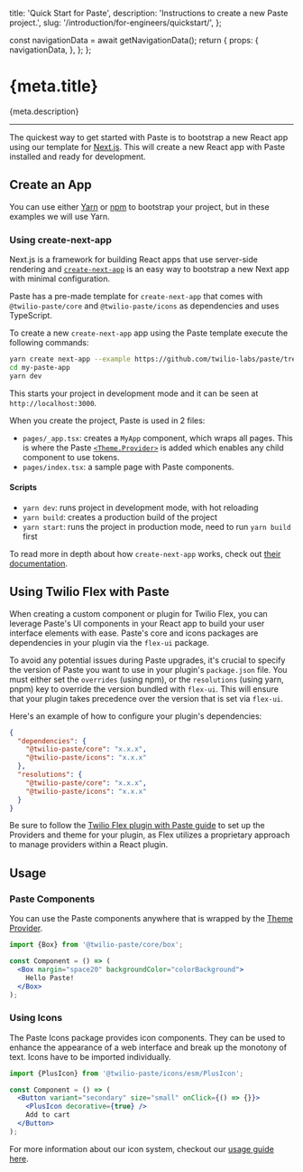   title: 'Quick Start for Paste',
  description: 'Instructions to create a new Paste project.',
  slug: '/introduction/for-engineers/quickstart/',
};



  const navigationData = await getNavigationData();
  return {
    props: {
      navigationData,
    },
  };
};

<content>

<h1>{meta.title}</h1>

<Paragraph>{meta.description}</Paragraph>

</content>

---

<contentwrapper>

<PageAside data={mdxHeadings} />

<content>

The quickest way to get started with Paste is to bootstrap a new React app using our template for [Next.js](https://nextjs.org/). This will create a new React app with Paste installed and ready for development.

## Create an App

You can use either [Yarn](https://yarnpkg.com/lang/en/docs/cli/create/) or [npm](https://docs.npmjs.com/cli/init) to bootstrap your project, but in these examples we will use Yarn.

### Using create-next-app

Next.js is a framework for building React apps that use server-side rendering and [`create-next-app`](https://nextjs.org/docs/api-reference/create-next-app) is an easy way to bootstrap a new Next app with minimal configuration.

Paste has a pre-made template for `create-next-app` that comes with `@twilio-paste/core` and `@twilio-paste/icons` as dependencies and uses TypeScript.

To create a new `create-next-app` app using the Paste template execute the following commands:

```bash
yarn create next-app --example https://github.com/twilio-labs/paste/tree/main/templates/paste-nextjs-template my-paste-app
cd my-paste-app
yarn dev
```

This starts your project in development mode and it can be seen at `http://localhost:3000`.

When you create the project, Paste is used in 2 files:

- `pages/_app.tsx`: creates a `MyApp` component, which wraps all pages. This is where the Paste [`<Theme.Provider>`](/theme/#theme-provider) is added which enables any child component to use tokens.
- `pages/index.tsx`: a sample page with Paste components.

#### Scripts

- `yarn dev`: runs project in development mode, with hot reloading
- `yarn build`: creates a production build of the project
- `yarn start`: runs the project in production mode, need to run `yarn build` first

To read more in depth about how `create-next-app` works, check out [their documentation](https://nextjs.org/docs/api-reference/create-next-app).

## Using Twilio Flex with Paste

When creating a custom component or plugin for Twilio Flex, you can leverage Paste's UI components in your React app to build your user interface elements with ease. Paste's core and icons packages are dependencies in your plugin via the `flex-ui` package.

To avoid any potential issues during Paste upgrades, it's crucial to specify the version of Paste you want to use in your plugin's `package.json` file. You must either set the `overrides` (using npm), or the `resolutions` (using yarn, pnpm) key to override the version bundled with `flex-ui`. This will ensure that your plugin takes precedence over the version that is set via `flex-ui`.

Here's an example of how to configure your plugin's dependencies:
```json
{
  "dependencies": {
    "@twilio-paste/core": "x.x.x",
    "@twilio-paste/icons": "x.x.x"
  },
  "resolutions": {
    "@twilio-paste/core": "x.x.x",
    "@twilio-paste/icons": "x.x.x"
  }
}
```
Be sure to follow the [Twilio Flex plugin with Paste guide](https://www.twilio.com/docs/flex/developer/ui/use-paste-with-a-plugin) to set up the Providers and theme for your plugin, as Flex utilizes a proprietary approach to manage providers within a React plugin.

## Usage

### Paste Components

You can use the Paste components anywhere that is wrapped by the [Theme Provider](#setting-up-the-theme-provider).

```jsx
import {Box} from '@twilio-paste/core/box';

const Component = () => (
  <Box margin="space20" backgroundColor="colorBackground">
    Hello Paste!
  </Box>
);
```

### Using Icons

The Paste Icons package provides icon components. They can be used to enhance the appearance of a web interface and break
up the monotony of text. Icons have to be imported individually.

```jsx
import {PlusIcon} from '@twilio-paste/icons/esm/PlusIcon';

const Component = () => (
  <Button variant="secondary" size="small" onClick={() => {}}>
    <PlusIcon decorative={true} />
    Add to cart
  </Button>
);
```

For more information about our icon system, checkout our [usage guide here](/components/icon/usage-guidelines).

</content>

</contentwrapper>
